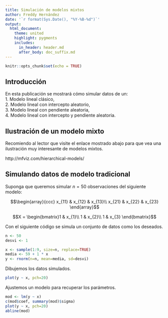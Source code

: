 ```yaml
---
title: Simulación de modelos mixtos
author: Freddy Hernández
date: '`r format(Sys.Date(), "%Y-%B-%d")`'
output:
  html_document:
    theme: united
    highlight: pygments
    includes:
      in_header: header.md
      after_body: doc_suffix.md
---
```


```r
knitr::opts_chunk$set(echo = TRUE)
```

## Introducción
En esta publicación se mostrará cómo simular datos de un:  
1. Modelo lineal clásico,  
2. Modelo lineal con intercepto aleatorio,  
3. Modelo lineal con pendiente aleatoria,  
4. Modelo lineal con intercepto y pendiente aleatoria.  

## Ilustración de un modelo mixto
Recomiendo al lector que visite el enlace mostrado abajo para que vea una ilustración muy interesante de modelos mixtos.

http://mfviz.com/hierarchical-models/

## Simulando datos de modelo tradicional
Suponga que queremos simular $n=50$ observaciones del siguiente modelo:

$$\begin{array}{ccc}
x_{11} & x_{12} & x_{13}\\
x_{21} & x_{22} & x_{23}
\end{array}$$

$$X = \begin{bmatrix}1 & x_{1}\\
1 & x_{2}\\
1 & x_{3}
\end{bmatrix}$$

Con el siguiente código se simula un conjunto de datos como los deseados.

```r
n <- 50
desvi <- 1

x <- sample(1:9, size=n, replace=TRUE)
media <- 59 + 1 * x
y <- rnorm(n=n, mean=media, sd=desvi)
```

Dibujemos los datos simulados.
```r
plot(y ~ x, pch=20)
```

Ajustemos un modelo para recuperar los parámetros.
```r
mod <- lm(y ~ x)
c(mod$coef, summary(mod)$sigma)
plot(y ~ x, pch=20)
abline(mod)
```

